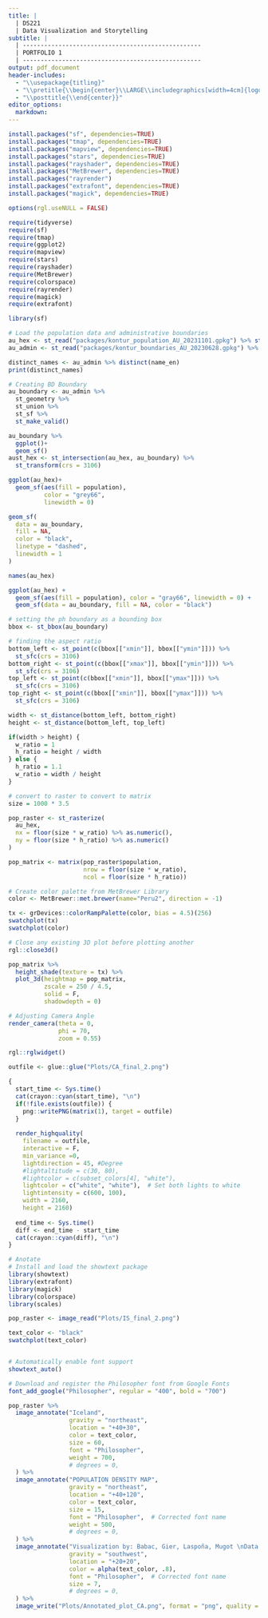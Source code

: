 ```yaml
---
title: |
  | DS221
  | Data Visualization and Storytelling
subtitle: |
  | --------------------------------------------------
  | PORTFOLIO 1
  | --------------------------------------------------
output: pdf_document
header-includes:
  - "\\usepackage{titling}"
  - "\\pretitle{\\begin{center}\\LARGE\\includegraphics[width=4cm]{logo.jpg}\\\\[\\bigskipamount]}"
  - "\\posttitle{\\end{center}}"
editor_options: 
  markdown: 
---
```


```r

install.packages("sf", dependencies=TRUE)
install.packages("tmap", dependencies=TRUE)
install.packages("mapview", dependencies=TRUE)
install.packages("stars", dependencies=TRUE)
install.packages("rayshader", dependencies=TRUE)
install.packages("MetBrewer", dependencies=TRUE)
install.packages("rayrender")
install.packages("extrafont", dependencies=TRUE)
install.packages("magick", dependencies=TRUE)

```

```r
options(rgl.useNULL = FALSE)

require(tidyverse)
require(sf)
require(tmap)
require(ggplot2)
require(mapview)
require(stars)
require(rayshader)
require(MetBrewer)
require(colorspace)
require(rayrender)
require(magick)
require(extrafont)
```

```r
library(sf)

# Load the population data and administrative boundaries
au_hex <- st_read("packages/kontur_population_AU_20231101.gpkg") %>% st_transform(3106)
au_admin <- st_read("packages/kontur_boundaries_AU_20230628.gpkg") %>% st_transform(3106)
```

```r
distinct_names <- au_admin %>% distinct(name_en)
print(distinct_names)
```

```r
# Creating BD Boundary
au_boundary <- au_admin %>%
  st_geometry %>%
  st_union %>%
  st_sf %>%
  st_make_valid()
```

```r
au_boundary %>%
  ggplot()+
  geom_sf()
aust_hex <- st_intersection(au_hex, au_boundary) %>%
  st_transform(crs = 3106)
```

```r
ggplot(au_hex)+
  geom_sf(aes(fill = population),
          color = "grey66",
          linewidth = 0)

geom_sf(
  data = au_boundary,
  fill = NA,
  color = "black",
  linetype = "dashed",
  linewidth = 1
)
```

```r
names(au_hex)
```


```r
ggplot(au_hex) + 
  geom_sf(aes(fill = population), color = "gray66", linewidth = 0) + 
  geom_sf(data = au_boundary, fill = NA, color = "black")
```

```r
# setting the ph boundary as a bounding box
bbox <- st_bbox(au_boundary)

# finding the aspect ratio
bottom_left <- st_point(c(bbox[["xmin"]], bbox[["ymin"]])) %>%
  st_sfc(crs = 3106)
bottom_right <- st_point(c(bbox[["xmax"]], bbox[["ymin"]])) %>%
  st_sfc(crs = 3106)
top_left <- st_point(c(bbox[["xmin"]], bbox[["ymax"]])) %>%
  st_sfc(crs = 3106)
top_right <- st_point(c(bbox[["xmin"]], bbox[["ymax"]])) %>%
  st_sfc(crs = 3106)

width <- st_distance(bottom_left, bottom_right)
height <- st_distance(bottom_left, top_left)

if(width > height) {
  w_ratio = 1
  h_ratio = height / width
} else {
  h_ratio = 1.1
  w_ratio = width / height
}
```

```r
# convert to raster to convert to matrix
size = 1000 * 3.5

pop_raster <- st_rasterize(
  au_hex,
  nx = floor(size * w_ratio) %>% as.numeric(),
  ny = floor(size * h_ratio) %>% as.numeric()
)

pop_matrix <- matrix(pop_raster$population,
                     nrow = floor(size * w_ratio),
                     ncol = floor(size * h_ratio))
```

```r
# Create color palette from MetBrewer Library
color <- MetBrewer::met.brewer(name="Peru2", direction = -1)

tx <- grDevices::colorRampPalette(color, bias = 4.5)(256)
swatchplot(tx)
swatchplot(color)
```

```r
# Close any existing 3D plot before plotting another
rgl::close3d()

pop_matrix %>%
  height_shade(texture = tx) %>%
  plot_3d(heightmap = pop_matrix,
          zscale = 250 / 4.5,
          solid = F,
          shadowdepth = 0)

# Adjusting Camera Angle
render_camera(theta = 0,
              phi = 70,
              zoom = 0.55)

rgl::rglwidget()
```



```r
outfile <- glue::glue("Plots/CA_final_2.png")

{
  start_time <- Sys.time()
  cat(crayon::cyan(start_time), "\n")
  if(!file.exists(outfile)) {
    png::writePNG(matrix(1), target = outfile)
  }
  
  render_highquality(
    filename = outfile,
    interactive = F,
    min_variance =0,
    lightdirection = 45, #Degree
    #lightaltitude = c(30, 80),
    #lightcolor = c(subset_colors[4], "white"),
    lightcolor = c("white", "white"),  # Set both lights to white
    lightintensity = c(600, 100),
    width = 2160,
    height = 2160)
  
  end_time <- Sys.time()
  diff <- end_time - start_time
  cat(crayon::cyan(diff), "\n")
}
```

```r
# Anotate
# Install and load the showtext package
library(showtext)
library(extrafont)
library(magick)
library(colorspace)
library(scales)

pop_raster <- image_read("Plots/IS_final_2.png")

text_color <- "black"
swatchplot(text_color)


# Automatically enable font support
showtext_auto()

# Download and register the Philosopher font from Google Fonts
font_add_google("Philosopher", regular = "400", bold = "700")

pop_raster %>%
  image_annotate("Iceland",
                 gravity = "northeast",
                 location = "+40+30",
                 color = text_color,
                 size = 60,
                 font = "Philosopher",
                 weight = 700,
                 # degrees = 0,
  ) %>%
  image_annotate("POPULATION DENSITY MAP",
                 gravity = "northeast",
                 location = "+40+120",
                 color = text_color,
                 size = 15,
                 font = "Philosopher",  # Corrected font name
                 weight = 500,
                 # degrees = 0,
  ) %>%
  image_annotate("Visualization by: Babac, Gier, Laspoña, Mugot \nData: Kontur Population 2023",
                 gravity = "southwest",
                 location = "+20+20",
                 color = alpha(text_color, .8),
                 font = "Philosopher",  # Corrected font name
                 size = 7,
                 # degrees = 0,
  ) %>%
  image_write("Plots/Annotated_plot_CA.png", format = "png", quality = 100)
```
